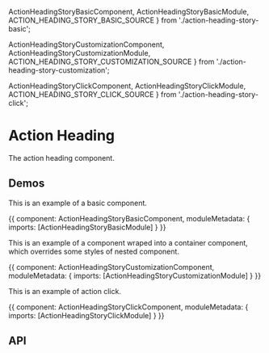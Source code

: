 


  ActionHeadingStoryBasicComponent,
  ActionHeadingStoryBasicModule,
  ACTION_HEADING_STORY_BASIC_SOURCE
} from './action-heading-story-basic';

  ActionHeadingStoryCustomizationComponent,
  ActionHeadingStoryCustomizationModule,
  ACTION_HEADING_STORY_CUSTOMIZATION_SOURCE
} from './action-heading-story-customization';

  ActionHeadingStoryClickComponent,
  ActionHeadingStoryClickModule,
  ACTION_HEADING_STORY_CLICK_SOURCE
} from './action-heading-story-click';

<Meta title='UI/ActionHeading' component={ESActionHeadingComponent} />

# Action Heading

The action heading component.

## Demos

This is an example of a basic component.

<Canvas source={ACTION_HEADING_STORY_BASIC_SOURCE}>
  <Story name='Basic' height='110px'>
    {{
      component: ActionHeadingStoryBasicComponent,
      moduleMetadata: {
        imports: [ActionHeadingStoryBasicModule]
      }
    }}
  </Story>
</Canvas>

This is an example of a component wraped into a container component, which overrides some styles of nested component.

<Canvas source={ACTION_HEADING_STORY_CUSTOMIZATION_SOURCE}>
  <Story name='Customization' height='110px'>
    {{
      component: ActionHeadingStoryCustomizationComponent,
      moduleMetadata: {
        imports: [ActionHeadingStoryCustomizationModule]
      }
    }}
  </Story>
</Canvas>

This is an example of action click.

<Canvas source={ACTION_HEADING_STORY_CLICK_SOURCE}>
  <Story name='Click' height='110px'>
    {{
      component: ActionHeadingStoryClickComponent,
      moduleMetadata: {
        imports: [ActionHeadingStoryClickModule]
      }
    }}
  </Story>
</Canvas>

## API

<ArgsTable />
